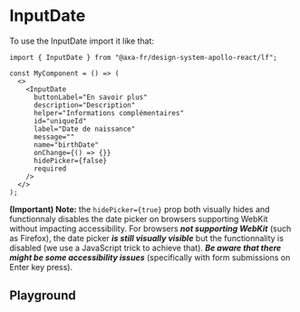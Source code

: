 
<Meta of={InputDateStories} name="InputDate" />

# InputDate

To use the InputDate import it like that:

```tsx
import { InputDate } from "@axa-fr/design-system-apollo-react/lf";

const MyComponent = () => (
  <>
    <InputDate
      buttonLabel="En savoir plus"
      description="Description"
      helper="Informations complémentaires"
      id="uniqueId"
      label="Date de naissance"
      message=""
      name="birthDate"
      onChange={() => {}}
      hidePicker={false}
      required
    />
  </>
);
```

**(Important) Note:** the `hidePicker={true}` prop both visually hides and functionnaly disables the date picker on browsers supporting WebKit without impacting accessibility.
For browsers _**not supporting WebKit**_ (such as Firefox), the date picker _**is still visually visible**_ but the functionnality is disabled (we use a JavaScript trick to achieve that). _**Be aware that there might be some accessibility issues**_ (specifically with form submissions on Enter key press).

## Playground

<Canvas of={InputDateStories.InputDateDefaultStory} />

<Controls of={InputDateStories.InputDateDefaultStory} />

